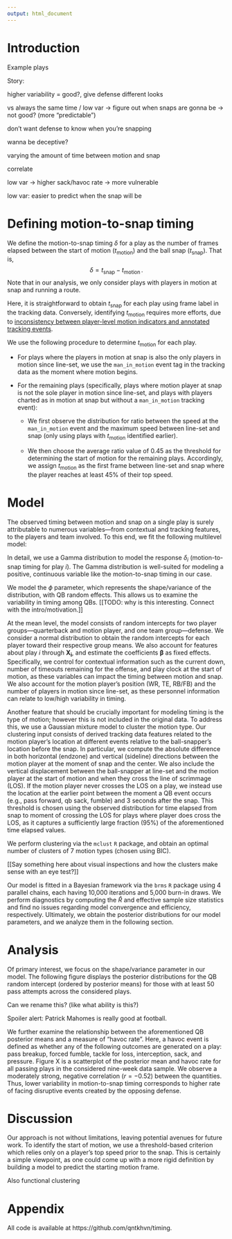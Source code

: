 ```yaml
---
output: html_document
---
```


# Introduction

Example plays

Story: 

higher variability = good?, give defense different looks

vs always the same time / low var -> figure out when snaps are gonna be -> not good? (more "predictable")

don't want defense to know when you're snapping

wanna be deceptive?

varying the amount of time between motion and snap

correlate

low var -> higher sack/havoc rate -> more vulnerable

low var: easier to predict when the snap will be


# Defining motion-to-snap timing

We define the motion-to-snap timing $\delta$ for a play as the number of frames elapsed between the start of motion $(t_{\text{motion}})$ and the ball snap $(t_{\text{snap}})$.
That is, $$\delta = t_{\text{snap}} - t_{\text{motion}}\,.$$ 
Note that in our analysis, we only consider plays with players in motion at snap and running a route.

Here, it is straightforward to obtain $t_{\text{snap}}$ for each play using frame label in the tracking data.
Conversely, identifying $t_{\text{motion}}$ requires more efforts, due to [inconsistency between player-level motion indicators and annotated tracking events](https://www.kaggle.com/competitions/nfl-big-data-bowl-2025/discussion/543709).

We use the following procedure to determine $t_{\text{motion}}$ for each play. 

*   For plays where the players in motion at snap is also the only players in motion since line-set, we use the `man_in_motion` event tag in the tracking data as the moment where motion begins.

*   For the remaining plays (specifically, plays where motion player at snap is not the sole player in motion since line-set, and plays with players charted as in motion at snap but without a `man_in_motion` tracking event):

    *   We first observe the distribution for ratio between the speed at the `man_in_motion` event and the maximum speed between line-set and snap (only using plays with $t_{\text{motion}}$ identified earlier). 

    *   We then choose the average ratio value of 0.45 as the threshold for determining the start of motion for the remaining plays. Accordingly, we assign $t_{\text{motion}}$ as the first frame between line-set and snap where the player reaches at least 45% of their top speed.


# Model

<!-- (based on EDA) -->

The observed timing between motion and snap on a single play is surely attributable to numerous variables---from contextual and tracking features, to the players and team involved.
To this end, we fit the following multilevel model:

\begin{align}
  \delta_i  &\sim \textsf{Gamma}(\mu_i, \phi_i) \\
  \log \phi_i &=\alpha_{q[i]} \\
  \log \mu_i &=\alpha_{q[i],m[i],d[i]} + \boldsymbol{\beta X_i} \\
  \alpha_q  &\sim \textsf{Normal}(\mu_{\alpha_q}, \sigma^2_{\alpha_q}) && \textrm{ for quarterback } q = 1, \dots, Q \\
  \alpha_m  &\sim \textsf{Normal}(\mu_{\alpha_m}, \sigma^2_{\alpha_m}) && \textrm{ for motion player } m = 1, \dots, M \\
  \alpha_d  &\sim \textsf{Normal}(\mu_{\alpha_d}, \sigma^2_{\alpha_d}) && \textrm{ for defensive team } d = 1, \dots, D \\
\end{align}

In detail, we use a Gamma distribution to model the response $\delta_i$ (motion-to-snap timing for play $i$).
The Gamma distribution is well-suited for modeling a positive, continuous variable like the motion-to-snap timing in our case.

We model the $\phi$ parameter, which represents the shape/variance of the distribution, with QB random effects.
This allows us to examine the variability in timing among QBs.
[[TODO: why is this interesting. Connect with the intro/motivation.]]

At the mean level, the model consists of random intercepts for two player groups---quarterback and motion player, and one team group---defense.
We consider a normal distribution to obtain the random intercepts for each player toward their respective group means.
We also account for features about play $i$ through $\boldsymbol{X_i}$, and estimate the coefficients $\boldsymbol \beta$ as fixed effects.
Specifically, we control for contextual information such as the current down, number of timeouts remaining for the offense, and play clock at the start of motion, as these variables can impact the timing between motion and snap.
We also account for the motion player's position (WR, TE, RB/FB) and the number of players in motion since line-set, as these personnel information can relate to low/high variability in timing.

Another feature that should be crucially important for modeling timing is the type of motion; however this is not included in the original data.
To address this, we use a Gaussian mixture model to cluster the motion type.
Our clustering input consists of derived tracking data features related to the motion player's location at different events relative to the ball-snapper's location before the snap.
In particular, we compute the absolute difference in both horizontal (endzone) and vertical (sideline) directions between the motion player at the moment of snap and the center.
We also include the vertical displacement between the ball-snapper at line-set and the motion player at the start of motion and when they cross the line of scrimmage (LOS).
If the motion player never crosses the LOS on a play, we instead use the location at the earlier point between the moment a QB event occurs (e.g., pass forward, qb sack, fumble) and 3 seconds after the snap.
This threshold is chosen using the observed distribution for time elapsed from snap to moment of crossing the LOS for plays where player does cross the LOS, as it captures a sufficiently large fraction (95%) of the aforementioned time elapsed values.

We perform clustering via the `mclust` `R` package, and obtain an optimal number of clusters of 7 motion types (chosen using BIC).


<!-- 
a finite mixture of 7 ellipsoidal multivariate Gaussian distributions with varying volume, shape, and orientation (VVV model)
Once the clusters are identified, we can the label the motion types to add more context to our cluster assignments.
-->

[[Say something here about visual inspections and how the clusters make sense with an eye test?]]

Our model is fitted in a Bayesian framework via the `brms` `R` package using 4 parallel chains, each having 10,000 iterations and 5,000 burn-in draws.
We perform diagnostics by computing the $\widehat R$ and effective sample size statistics and find no issues regarding model convergence and efficiency, respectively.
Ultimately, we obtain the posterior distributions for our model parameters, and we analyze them in the following section.

# Analysis

Of primary interest, we focus on the shape/variance parameter in our model.
The following figure displays the posterior distributions for the QB random intercept (ordered by posterior means) for those with at least 50 pass attempts across the considered plays.

Can we rename this? (like what ability is this?)

Spoiler alert: Patrick Mahomes is really good at football.




We further examine the relationship between the aforementioned QB posterior means and a measure of "havoc rate". 
Here, a havoc event is defined as whether any of the following outcomes are generated on a play: pass breakup, forced fumble, tackle for loss, interception, sack, and pressure.
Figure X is a scatterplot of the posterior mean and havoc rate for all passing plays in the considered nine-week data sample.
We observe a moderately strong, negative correlation ($r=-0.52$) between the quantities.
Thus, lower variability in motion-to-snap timing corresponds to higher rate of facing disruptive events created by the opposing defense.


<!-- passDefensed -->
<!-- forcedFumbleAsDefense -->
<!-- tackleForALoss -->
<!-- hadInterception -->
<!-- sackYardsAsDefense -->
<!-- causedPressure -->


# Discussion

Our approach is not without limitations, leaving potential avenues for future work.
To identify the start of motion, we use a threshold-based criterion which relies only on a player's top speed prior to the snap.
This is certainly a simple viewpoint, as one could come up with a more rigid definition by building a model to predict the starting motion frame.

Also functional clustering

# Appendix

All code is available at https://github.com/qntkhvn/timing.
